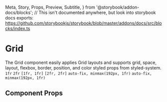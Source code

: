   Meta,
  Story,
  Props,
  Preview,
  Subtitle,
} from '@storybook/addon-docs/blocks';
// This isn't documented anywhere, but look into storybook docs exports: https://github.com/storybookjs/storybook/blob/master/addons/docs/src/blocks/index.ts


<Meta title="Components/Grid" component={Grid} />

# Grid

<Subtitle>
  The Grid component easily applies Grid layouts and supports grid, space, layout,
  flexbox, border, position, and color styled props from styled-system.
</Subtitle>

<Preview withToolbar withSource="open">
  <Story name="Base">
      <Grid
        gridTemplateColumns={'1fr 2fr'}
        gridColumnGap={3}
        mb={2}
        sx={{
          padding: 3,
          bg: 'muted',
        }}>
        <Box p={2} bg={'background'}><code>1fr</code></Box>
        <Box p={2} bg={'background'}><code>2fr</code></Box>
      </Grid>
  </Story>
</Preview>

<Preview withToolbar withSource="open">
  <Story name="With responsive columns">
      <Grid
        gridTemplateColumns={['1fr 2fr', '1fr 1fr']}
        gridColumnGap={3}
        sx={{
          padding: 3,
          bg: 'muted',
        }}>
        <Box p={2} bg={'background'}><code>[1fr, 1fr]</code></Box>
        <Box p={2} bg={'background'}><code>[2fr, 2fr]</code></Box>
      </Grid>
  </Story>
</Preview>

<Preview withToolbar withSource="open">
  <Story name="With CSS grid functions">
      <Grid
        gridTemplateColumns={['repeat(auto-fit, minmax(192px, 1fr))']}
        gridColumnGap={3}
        sx={{
          padding: 3,
          bg: 'muted',
        }}>
        <Box p={2} bg={'background'}><code>auto-fix, minmax(192px, 1fr)</code></Box>
        <Box p={2} bg={'background'}><code>auto-fix, minmax(192px, 1fr)</code></Box>
      </Grid>
  </Story>
</Preview>

## Component Props

<Props of={Grid} />

